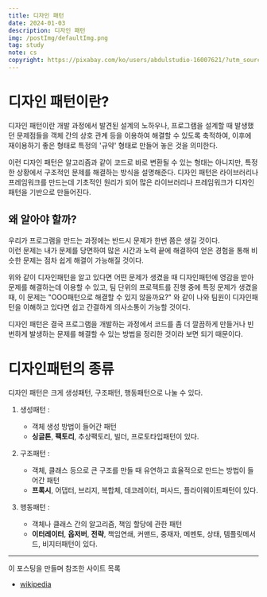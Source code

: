 ```yaml
---
title: 디자인 패턴
date: 2024-01-03
description: 디자인 패턴
img: /postImg/defaultImg.png
tag: study
note: cs
copyright: https://pixabay.com/ko/users/abdulstudio-16007621/?utm_source=link-attribution&utm_medium=referral&utm_campaign=image&utm_content=5048215
---
```


# 디자인 패턴이란?

디자인 패턴이란 개발 과정에서 발견된 설계의 노하우나, 프로그램을 설계할 때 발생했던 문제점들을 객체 간의 상호 관계 등을 이용하여 해결할 수 있도록 축적하여,
이후에 재이용하기 좋은 형태로 특정의 '규약' 형태로 만들어 놓은 것을 의미한다.

이런 디자인 패턴은 알고리즘과 같이 코드로 바로 변환될 수 있는 형태는 아니지만, 특정한 상황에서 구조적인 문제를 해결하는 방식을 설명해준다.
디자인 패턴은 라이브러리나 프레임워크를 만드는데 기초적인 원리가 되어 많은 라이브러리나 프레임워크가 디자인패턴을 기반으로 만들어진다.


## 왜 알아야 할까?

우리가 프로그램을 만드는 과정에는 반드시 문제가 한번 쯤은 생길 것이다.<br/>
이런 문제는 내가 문제를 당면하여 많은 시간과 노력 끝에 해결하여 얻은 경험을 통해 비슷한 문제는 점차 쉽게 해결이 가능해질 것이다.

위와 같이 디자인패턴을 알고 있다면 어떤 문제가 생겼을 때 디자인패턴에 영감을 받아 문제를 해결하는데 이용할 수 있고,
팀 단위의 프로젝트를 진행 중에 특정 문제가 생겼을 때, 이 문제는 "OOO패턴으로 해결할 수 있지 않을까요?" 와 같이
나와 팀원이 디자인패턴을 이해하고 있다면 쉽고 간결하게 의사소통이 가능할 것이다.

디자인 패턴은 결국 프로그램을 개발하는 과정에서 코드를 좀 더 깔끔하게 만들거나 빈번하게 발생하는 문제를 해결할 수 있는 방법을
정리한 것이라 보면 되기 때문이다.

# 디자인패턴의 종류

디자인 패턴은 크게 생성패턴, 구조패턴, 행동패턴으로 나눌 수 있다.

1. 생성패턴 : 
    - 객체 생성 방법이 들어간 패턴
    - **싱글톤**, **팩토리**, 추상팩토리, 빌더, 프로토타입패턴이 있다.

2. 구조패턴 :
    - 객체, 클래스 등으로 큰 구조를 만들 때 유연하고 효율적으로 만드는 방법이 들어간 패턴
    - **프록시**, 어댑터, 브리지, 복합체, 데코레이터, 퍼사드, 플라이웨이트패턴이 있다.

3. 행동패턴 :
    - 객체나 클래스 간의 알고리즘, 책임 할당에 관한 패턴
    - **이터레이터**, **옵저버**, **전략**, 책임연쇄, 커맨드, 중재자, 메멘토, 상태, 템플릿메서드, 비지터패턴이 있다.



---

이 포스팅을 만들며 참조한 사이트 목록

- [wikipedia][wikipedia]

[wikipedia]: https://ko.wikipedia.org/wiki/%EB%94%94%EC%9E%90%EC%9D%B8_%ED%8C%A8%ED%84%B4